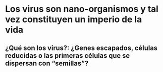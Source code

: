 # Los virus son nano-organismos y tal vez constituyen un imperio de la vida  {#WhatVirusAre}

## ¿Qué son los virus?: ¿Genes escapados, células reducidas o las primeras células que se dispersan con “semillas”? {#VSeeds}
